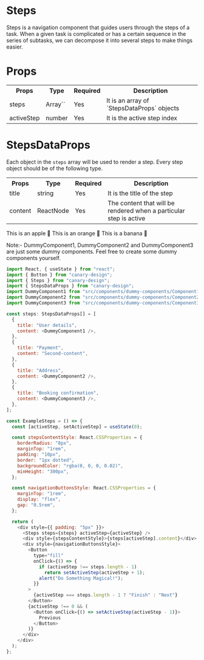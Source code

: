 # Steps

Steps is a navigation component that guides users through the steps of a task. When a given task is complicated
or has a certain sequence in the series of subtasks, we can decompose it into several steps to make things easier.

# Props

<table>
  <tr>
    <th>Props</th>
    <th>Type</th>
    <th>Required</th>
    <th>Description</th>
  </tr>
  <tr>
    <td>steps</td>
    <td>Array`<StepsDataProps>`</td>
    <td>Yes</td>
    <td>It is an array of `StepsDataProps` objects</td>
  </tr>
  <tr>
    <td>activeStep</td>
    <td>number</td>
    <td>Yes</td>
    <td>It is the active step index</td>
  </tr>
</table>

# StepsDataProps

Each object in the `steps` array will be used to render a step. Every step object should be of the following type.

<table>
  <tr>
    <th>Props</th>
    <th>Type</th>
    <th>Required</th>
    <th>Description</th>
  </tr>
  <tr>
    <td>title</td>
    <td>string</td>
    <td>Yes</td>
    <td>It is the title of the step</td>
  </tr>
  <tr>
    <td>content</td>
    <td>ReactNode</td>
    <td>Yes</td>
    <td>The content that will be rendered when a particular step is active</td>
  </tr>
</table>


<BrowserWindow>
  <Tabs>
    <TabItem value="apple" label="Apple">
      This is an apple 🍎
    </TabItem>
    <TabItem value="orange" label="Orange">
      This is an orange 🍊
    </TabItem>
    <TabItem value="banana" label="Banana">
      This is a banana 🍌
    </TabItem>
  </Tabs>
</BrowserWindow>

Note:- DummyComponent1, DummyComponent2 and DummyComponent3 are just some dummy components. Feel free to create some dummy components yourself.

```js title="/src/components/ExampleSteps.ts" showLineNumbers
import React, { useState } from "react";
import { Button } from "canary-design";
import { Steps } from "canary-design";
import { StepsDataProps } from "canary-design";
import DummyComponent1 from "src/components/dummy-components/Component1";
import DummyComponent2 from "src/components/dummy-components/Component2";
import DummyComponent3 from "src/components/dummy-components/Component3";

const steps: StepsDataProps[] = [
  {
    title: "User details",
    content: <DummyComponent1 />,
  },
  {
    title: "Payment",
    content: "Second-content",
  },
  {
    title: "Address",
    content: <DummyComponent2 />,
  },
  {
    title: "Booking confirmation",
    content: <DummyComponent3 />,
  },
];

const ExampleSteps = () => {
  const [activeStep, setActiveStep] = useState(0);

  const stepsContentStyle: React.CSSProperties = {
    borderRadius: "8px",
    marginTop: "1rem",
    padding: "10px",
    border: "1px dotted",
    backgroundColor: "rgba(0, 0, 0, 0.02)",
    minHeight: "300px",
  };

  const navigationButtonsStyle: React.CSSProperties = {
    marginTop: "1rem",
    display: "flex",
    gap: "0.5rem",
  };

  return (
    <div style={{ padding: "5px" }}>
      <Steps steps={steps} activeStep={activeStep} />
      <div style={stepsContentStyle}>{steps[activeStep].content}</div>
      <div style={navigationButtonsStyle}>
        <Button
          type="fill"
          onClick={() => {
            if (activeStep !== steps.length - 1)
              return setActiveStep(activeStep + 1);
            alert("Do Something Magical!");
          }}
        >
          {activeStep === steps.length - 1 ? "Finish" : "Next"}
        </Button>
        {activeStep !== 0 && (
          <Button onClick={() => setActiveStep(activeStep - 1)}>
            Previous
          </Button>
        )}
      </div>
    </div>
  );
};
```

